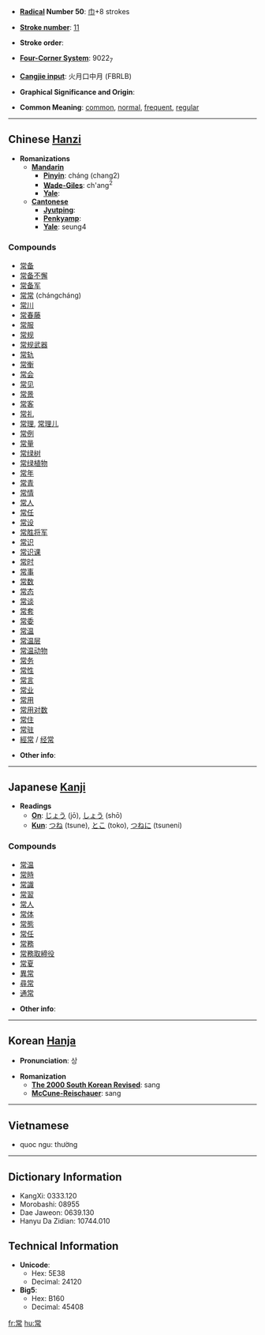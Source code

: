 * '''[[Wiktionary:Chinese radical index| Radical]] Number 50''': [[Wiktionary:Chinese radical index 巾|巾]]+8 strokes

* '''[[Wiktionary:Chinese total strokes index|Stroke number]]''': [[Wiktionary:Chinese total strokes index 11|11]]

* '''Stroke order''': 

* '''[[Wiktionary:Chinese four corner index|Four-Corner System]]''': 9022<sub>7</sub>

* '''[[Wiktionary:Chinese Cangjie index|Cangjie input]]''': 火月口中月 (FBRLB)

* '''Graphical Significance and Origin''': 

* '''Common Meaning''': [[common]], [[normal]], [[frequent]], [[regular]]

----

== Chinese [[Hanzi]] ==

* '''Romanizations'''
** '''[[Mandarin]]'''
*** '''[[Pinyin]]''': cháng (chang2)
*** '''[[Wade-Giles]]''': ch'ang<sup>2</sup>
*** '''[[Yale]]''': 
** '''[[Cantonese]]'''
*** '''[[Jyutping]]''':
*** '''[[Penkyamp]]''': 
*** '''[[Yale]]''': seung4

===Compounds===
*[[常备]]
*[[常备不懈]]
*[[常备军]]
*[[常常]] (chángcháng)
*[[常川]]
*[[常春藤]]
*[[常服]]
*[[常规]]
*[[常规武器]]
*[[常轨]]
*[[常衡]]
*[[常会]]
*[[常见]]
*[[常景]]
*[[常客]]
*[[常礼]]
*[[常理]], [[常理儿]]
*[[常例]]
*[[常量]]
*[[常绿树]]
*[[常绿植物]]
*[[常年]]
*[[常青]]
*[[常情]]
*[[常人]]
*[[常任]]
*[[常设]]
*[[常胜将军]]
*[[常识]]
*[[常识课]]
*[[常时]]
*[[常事]]
*[[常数]]
*[[常态]]
*[[常谈]]
*[[常套]]
*[[常委]]
*[[常温]]
*[[常温层]]
*[[常温动物]]
*[[常务]]
*[[常性]]
*[[常言]]
*[[常业]]
*[[常用]]
*[[常用对数]]
*[[常住]]
*[[常驻]]
*[[經常]] / [[经常]]

* '''Other info''': 

----

== Japanese [[Kanji]] ==

* '''Readings'''
** '''[[On]]''': [[じょう]] (jō), [[しょう]] (shō)
** '''[[Kun]]''': [[つね]] (tsune), [[とこ]] (toko), [[つねに]] (tsuneni)

===Compounds===
*[[常温]]
*[[常時]]
*[[常識]]
*[[常習]]
*[[常人]]
*[[常体]]
*[[常態]]
*[[常任]]
*[[常務]]
*[[常務取締役]]
*[[常夏]]
*[[異常]]
*[[尋常]]
*[[通常]]

* '''Other info''':  

----

== Korean [[Hanja]] ==

* '''Pronunciation''': 상

* '''Romanization'''
** '''[[The 2000 South Korean Revised Romanization|The 2000 South Korean Revised]]''': sang
** '''[[McCune-Reischauer]]''': sang

----

==Vietnamese==

*quoc ngu: thường

----

== Dictionary Information ==

* KangXi: 0333.120
* Morobashi: 08955
* Dae Jaweon: 0639.130
* Hanyu Da Zidian: 10744.010

== Technical Information ==

* '''Unicode''':
** Hex: 5E38
** Decimal: 24120
* '''Big5''':
** Hex: B160
** Decimal: 45408

[[fr:常]]
[[hu:常]]